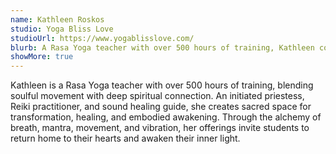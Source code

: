 ```yaml
---
name: Kathleen Roskos
studio: Yoga Bliss Love
studioUrl: https://www.yogablisslove.com/
blurb: A Rasa Yoga teacher with over 500 hours of training, Kathleen combines soulful movement with spiritual connection. As an initiated priestess, Reiki practitioner, and sound healing guide, she creates transformative spaces for practitioners to discover their inner light.
showMore: true
---
```


Kathleen is a Rasa Yoga teacher with over 500 hours of training, blending soulful movement with deep spiritual connection. An initiated priestess, Reiki practitioner, and sound healing guide, she creates sacred space for transformation, healing, and embodied awakening. Through the alchemy of breath, mantra, movement, and vibration, her offerings invite students to return home to their hearts and awaken their inner light.

